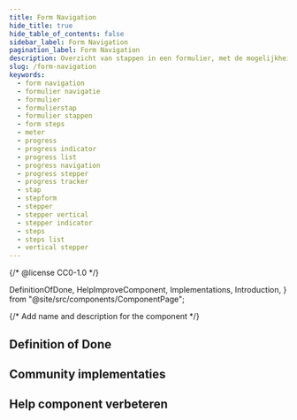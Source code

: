 ```yaml
---
title: Form Navigation
hide_title: true
hide_table_of_contents: false
sidebar_label: Form Navigation
pagination_label: Form Navigation
description: Overzicht van stappen in een formulier, met de mogelijkheid om direct naar beschikbare stappen te navigeren.
slug: /form-navigation
keywords:
  - form navigation
  - formulier navigatie
  - formulier
  - formulierstap
  - formulier stappen
  - form steps
  - meter
  - progress
  - progress indicator
  - progress list
  - progress navigation
  - progress stepper
  - progress tracker
  - stap
  - stepform
  - stepper
  - stepper vertical
  - stepper indicator
  - steps
  - steps list
  - vertical stepper
---
```


{/* @license CC0-1.0 */}

  DefinitionOfDone,
  HelpImproveComponent,
  Implementations,
  Introduction,
} from "@site/src/components/ComponentPage";

{/* Add name and description for the component */}


<Introduction component={component} headingLevel={1} description={description} />

## Definition of Done

<DefinitionOfDone component={component} headingLevel={3} />

## Community implementaties

<Implementations component={component} headingLevel={3} />

## Help component verbeteren

<HelpImproveComponent component={component} headingLevel={3} />
